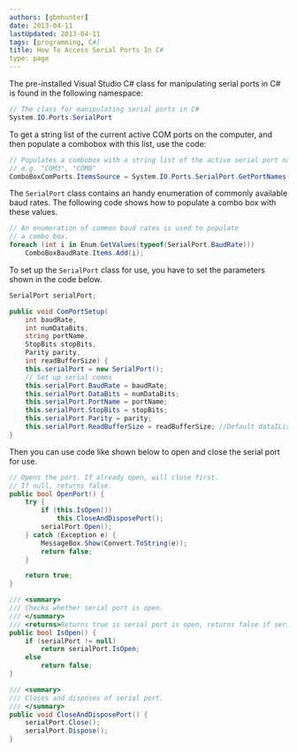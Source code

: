 ```yaml
---
authors: [gbmhunter]
date: 2013-04-11
lastUpdated: 2013-04-11
tags: [programming, C#]
title: How To Access Serial Ports In C#
type: page
---
```


The pre-installed Visual Studio C# class for manipulating serial ports in C# is found in the following namespace:

```c#    
// The class for manipulating serial ports in C#
System.IO.Ports.SerialPort
```

To get a string list of the current active COM ports on the computer, and then populate a combobox with this list, use the code:

```c# 
// Populates a combobox with a string list of the active serial port names
// e.g. "COM3", "COM8"
ComboBoxComPorts.ItemsSource = System.IO.Ports.SerialPort.GetPortNames();
```

The `SerialPort` class contains an handy enumeration of commonly available baud rates. The following code shows how to populate a combo box with these values.

```c# 
// An enumeration of common baud rates is used to populate
// a combo box.
foreach (int i in Enum.GetValues(typeof(SerialPort.BaudRate)))
    ComboBoxBaudRate.Items.Add(i);
```

To set up the `SerialPort` class for use, you have to set the parameters shown in the code below.

```c# 
SerialPort serialPort;

public void ComPortSetup(
    int baudRate, 
    int numDataBits,
    string portName,
    StopBits stopBits,
    Parity parity,
    int readBufferSize) {
    this.serialPort = new SerialPort();
    // Set up serial comms
    this.serialPort.BaudRate = baudRate;
    this.serialPort.DataBits = numDataBits;
    this.serialPort.PortName = portName;
    this.serialPort.StopBits = stopBits;
    this.serialPort.Parity = parity;
    this.serialPort.ReadBufferSize = readBufferSize; //Default dataIList
}
```

Then you can use code like shown below to open and close the serial port for use.

```c#
// Opens the port. If already open, will close first.
// If null, returns false.
public bool OpenPort() {
    try {
        if (this.IsOpen())
            this.CloseAndDisposePort();
        serialPort.Open();
    } catch (Exception e) {
        MessageBox.Show(Convert.ToString(e));
        return false;
    }

    return true;
}

/// <summary>
/// Checks whether serial port is open. 
/// </summary>
/// <returns>Returns true is serial port is open, returns false if serial port is closed or null.</returns>
public bool IsOpen() {
    if (serialPort != null)
        return serialPort.IsOpen;
    else
        return false;
}

/// <summary>
/// Closes and disposes of serial port.
/// </summary>
public void CloseAndDisposePort() {
    serialPort.Close();
    serialPort.Dispose();
}
```